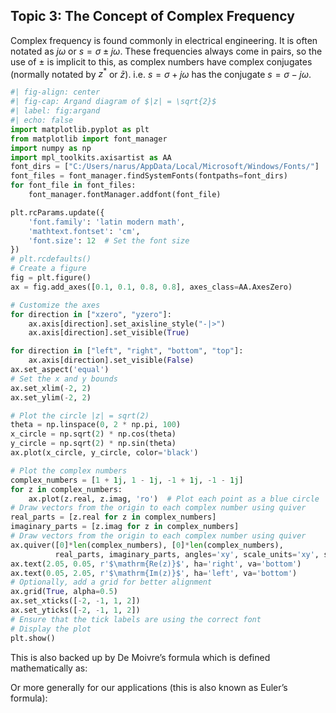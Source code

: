::::::: {#topic3}
## Topic 3: The Concept of Complex Frequency

Complex frequency is found commonly in electrical engineering. It is often notated as $j\omega$ or $s = \sigma \pm j\omega$. These frequencies always come in pairs, so the use of $\pm$ is implicit to this, as complex numbers have complex conjugates (normally notated by $z^*$ or $\bar{z}$). i.e. $s = \sigma + j\omega$ has the conjugate $s=\sigma - j\omega$.

::: {#argand-figure}
```python
#| fig-align: center
#| fig-cap: Argand diagram of $|z| = \sqrt{2}$
#| label: fig:argand
#| echo: false
import matplotlib.pyplot as plt
from matplotlib import font_manager
import numpy as np
import mpl_toolkits.axisartist as AA
font_dirs = ["C:/Users/narus/AppData/Local/Microsoft/Windows/Fonts/"]
font_files = font_manager.findSystemFonts(fontpaths=font_dirs)
for font_file in font_files:
    font_manager.fontManager.addfont(font_file)

plt.rcParams.update({
    'font.family': 'latin modern math',
    'mathtext.fontset': 'cm',
    'font.size': 12  # Set the font size
})
# plt.rcdefaults()
# Create a figure
fig = plt.figure()
ax = fig.add_axes([0.1, 0.1, 0.8, 0.8], axes_class=AA.AxesZero)

# Customize the axes
for direction in ["xzero", "yzero"]:
    ax.axis[direction].set_axisline_style("-|>")
    ax.axis[direction].set_visible(True)

for direction in ["left", "right", "bottom", "top"]:
    ax.axis[direction].set_visible(False)
ax.set_aspect('equal')
# Set the x and y bounds
ax.set_xlim(-2, 2)
ax.set_ylim(-2, 2)

# Plot the circle |z| = sqrt(2)
theta = np.linspace(0, 2 * np.pi, 100)
x_circle = np.sqrt(2) * np.cos(theta)
y_circle = np.sqrt(2) * np.sin(theta)
ax.plot(x_circle, y_circle, color='black')

# Plot the complex numbers
complex_numbers = [1 + 1j, 1 - 1j, -1 + 1j, -1 - 1j]
for z in complex_numbers:
    ax.plot(z.real, z.imag, 'ro')  # Plot each point as a blue circle
# Draw vectors from the origin to each complex number using quiver
real_parts = [z.real for z in complex_numbers]
imaginary_parts = [z.imag for z in complex_numbers]
# Draw vectors from the origin to each complex number using quiver
ax.quiver([0]*len(complex_numbers), [0]*len(complex_numbers),
          real_parts, imaginary_parts, angles='xy', scale_units='xy', scale=1, color='blue')
ax.text(2.05, 0.05, r'$\mathrm{Re(z)}$', ha='right', va='bottom')
ax.text(0.05, 2.05, r'$\mathrm{Im(z)}$', ha='left', va='bottom')
# Optionally, add a grid for better alignment
ax.grid(True, alpha=0.5)
ax.set_xticks([-2, -1, 1, 2])
ax.set_yticks([-2, -1, 1, 2])
# Ensure that the tick labels are using the correct font
# Display the plot
plt.show()
```
:::

::: {#de-moivre-formula}
This is also backed up by De Moivre's formula which is defined mathematically as:
```{=latex}
\begin{gather}
    \label{eq:de-moivre-formula}
    \forall x \in \mathbb{R}, \quad \forall n \in \mathbb{Z}, \\
    e^{jnx} = \cos(n x) + j \sin(n x)  
\end{gather}
```
:::

::: {#de-moivre-formula-general}
Or more generally for our applications (this is also known as Euler's formula):
```{=latex}
\begin{gather}
    \label{eq:de-moivre-formula-general}
    e^{jx} = \cos(x) + j \sin(x) \\
    \text{Where} \, x \in \mathbb{R}\, \text{(\(x\) is real)} \\
    \text{and} \, j \equiv i = \sqrt{-1}
\end{gather}
```
:::

::: {#complex-sinusoid-def-1}
```{=latex}
This means that:\\
\begin{mdframed}
    \begin{center}
        \redtext{\emph{A complex frequency \(j\omega \) represents a pure sinusoidal signal of frequency \(\omega \) \unit{\rads}}}
    \end{center}
\end{mdframed}
```
:::
:::::::